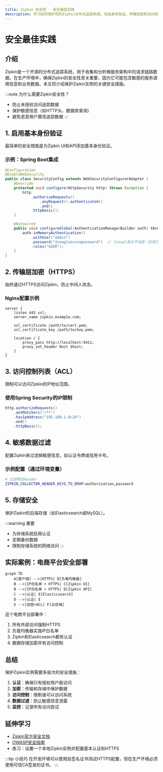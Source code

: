 ```yaml
---
title: Zipkin 安全性 - 安全最佳实践
description: 学习如何保护您的Zipkin分布式追踪系统，包括身份验证、传输加密和访问控制等关键安全措施。
---
```


# 安全最佳实践

## 介绍

Zipkin是一个开源的分布式追踪系统，用于收集和分析微服务架构中的请求链路数据。在生产环境中，确保Zipkin的安全性至关重要，因为它可能包含敏感的服务调用信息和业务数据。本文将介绍保护Zipkin实例的关键安全措施。

:::note 为什么需要Zipkin安全性？
- 防止未授权访问追踪数据
- 保护敏感信息（如HTTP头、数据库查询）
- 避免恶意用户篡改追踪数据
:::

## 1. 启用基本身份验证

最简单的安全措施是为Zipkin UI和API添加基本身份验证。

### 示例：Spring Boot集成

```java
@Configuration
@EnableWebSecurity
public class SecurityConfig extends WebSecurityConfigurerAdapter {
    @Override
    protected void configure(HttpSecurity http) throws Exception {
        http
            .authorizeRequests()
                .anyRequest().authenticated()
                .and()
            .httpBasic();
    }

    @Autowired
    public void configureGlobal(AuthenticationManagerBuilder auth) throws Exception {
        auth.inMemoryAuthentication()
            .withUser("admin")
            .password("{noop}securepassword")  // {noop}表示不加密（仅用于演示）
            .roles("USER");
    }
}
```

## 2. 传输层加密（HTTPS）

始终通过HTTPS访问Zipkin，防止中间人攻击。

### Nginx配置示例

```nginx
server {
    listen 443 ssl;
    server_name zipkin.example.com;

    ssl_certificate /path/to/cert.pem;
    ssl_certificate_key /path/to/key.pem;

    location / {
        proxy_pass http://localhost:9411;
        proxy_set_header Host $host;
    }
}
```

## 3. 访问控制列表（ACL）

限制可以访问Zipkin的IP地址范围。

### 使用Spring Security的IP限制

```java
http.authorizeRequests()
    .antMatchers("/**")
    .hasIpAddress("192.168.1.0/24")
    .and()
    .httpBasic();
```

## 4. 敏感数据过滤

配置Zipkin来过滤掉敏感信息，如认证令牌或信用卡号。

### 示例配置（通过环境变量）

```bash
# 过滤特定header
ZIPKIN_COLLECTOR_HEADER_KEYS_TO_DROP=authorization,password
```

## 5. 存储安全

保护Zipkin的后端存储（如Elasticsearch或MySQL）。

:::warning 重要
- 为存储系统启用认证
- 定期备份数据
- 限制存储系统的网络访问
:::

## 实际案例：电商平台安全部署

```mermaid
graph TD
    A[客户端] -->|HTTPS| B[负载均衡器]
    B -->|IP白名单 + HTTPS| C[Zipkin UI]
    B -->|IP白名单 + HTTPS| D[Zipkin API]
    C -->|认证| E[Elasticsearch]
    D -->|认证| E
    E -->|加密+ACL| F[云存储]
```

这个电商平台部署中：
1. 所有外部访问强制HTTPS
2. 负载均衡器实施IP白名单
3. Zipkin和Elasticsearch都有认证
4. 数据存储加密并有访问控制

## 总结

保护Zipkin实例需要多层次的安全措施：

1. **认证**：确保只有授权用户能访问
2. **加密**：传输和存储中保护数据
3. **访问控制**：限制谁可以访问系统
4. **数据过滤**：防止敏感信息泄露
5. **监控**：记录所有访问尝试

## 延伸学习

- [Zipkin官方安全文档](https://zipkin.io/pages/security.html)
- [OWASP安全指南](https://owasp.org/www-project-top-ten/)
- 练习：设置一个本地Zipkin实例并配置基本认证和HTTPS

:::tip 小技巧
在开发环境可以使用自签名证书测试HTTPS配置，但在生产环境必须使用可信CA签发的证书。
:::